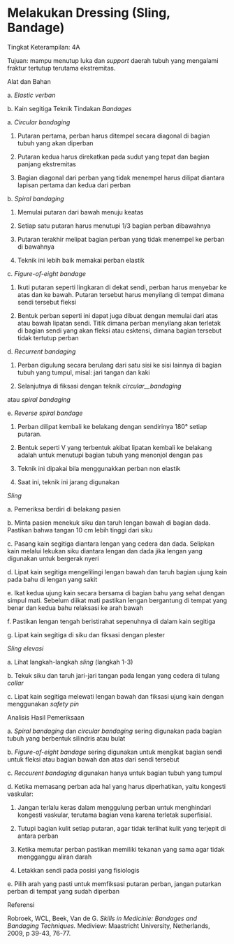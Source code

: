 # Melakukan Dressing (Sling, Bandage) 
Tingkat Keterampilan: 4A

Tujuan: mampu menutup luka dan _support_ daerah tubuh yang mengalami fraktur tertutup terutama ekstremitas.

Alat dan Bahan

a. _Elastic verban_

b. Kain segitiga Teknik Tindakan _Bandages_

a. _Circular bandaging_

1) Putaran pertama, perban harus ditempel secara diagonal di bagian tubuh yang akan diperban

2) Putaran kedua harus direkatkan pada sudut yang tepat dan bagian panjang ekstremitas

3) Bagian diagonal dari perban yang tidak menempel harus dilipat diantara lapisan pertama dan kedua dari perban

b. _Spiral bandaging_

1) Memulai putaran dari bawah menuju keatas

2) Setiap satu putaran harus menutupi 1/3 bagian perban dibawahnya

3) Putaran terakhir melipat bagian perban yang tidak menempel ke perban di bawahnya

4) Teknik ini lebih baik memakai perban elastik

c. _Figure-of-eight bandage_

1) Ikuti putaran seperti lingkaran di dekat sendi, perban harus menyebar ke atas dan ke bawah. Putaran tersebut harus menyilang di tempat dimana sendi tersebut fleksi

2) Bentuk perban seperti ini dapat juga dibuat dengan memulai dari atas atau bawah lipatan sendi. Titik dimana perban menyilang akan terletak di bagian sendi yang akan fleksi atau esktensi, dimana bagian tersebut tidak tertutup perban

d. _Recurrent bandaging_

1) Perban digulung secara berulang dari satu sisi ke sisi lainnya di bagian tubuh yang tumpul, misal: jari tangan dan kaki

 

2) Selanjutnya di fiksasi dengan teknik _circular__bandaging_

atau _spiral bandaging_

e. _Reverse spiral bandage_

1) Perban dilipat kembali ke belakang dengan sendirinya 180° setiap putaran.

2) Bentuk seperti V yang terbentuk akibat lipatan kembali ke belakang adalah untuk menutupi bagian tubuh yang menonjol dengan pas

3) Teknik ini dipakai bila menggunakkan perban non elastik

4) Saat ini, teknik ini jarang digunakan

_Sling_

a. Pemeriksa berdiri di belakang pasien

b. Minta pasien menekuk siku dan taruh lengan bawah di bagian dada. Pastikan bahwa tangan 10 cm lebih tinggi dari siku

c. Pasang kain segitiga diantara lengan yang cedera dan dada. Selipkan kain melalui lekukan siku diantara lengan dan dada jika lengan yang digunakan untuk bergerak nyeri

d. Lipat kain segitiga mengelilingi lengan bawah dan taruh bagian ujung kain pada bahu di lengan yang sakit

e. Ikat kedua ujung kain secara bersama di bagian bahu yang sehat dengan simpul mati. Sebelum diikat mati pastikan lengan bergantung di tempat yang benar dan kedua bahu relaksasi ke arah bawah

f. Pastikan lengan tengah beristirahat sepenuhnya di dalam kain segitiga

g. Lipat kain segitiga di siku dan fiksasi dengan plester

_Sling elevasi_

a. Lihat langkah-langkah _sling_ (langkah 1-3)

b. Tekuk siku dan taruh jari-jari tangan pada lengan yang cedera di tulang _collar_

c. Lipat kain segitiga melewati lengan bawah dan fiksasi ujung kain dengan menggunakan _safety pin_

Analisis Hasil Pemeriksaan

a. _Spiral bandaging_ dan _circular bandaging_ sering digunakan pada bagian tubuh yang berbentuk silindris atau bulat

 

b. _Figure-of-eight bandage_ sering digunakan untuk mengikat bagian sendi untuk fleksi atau bagian bawah dan atas dari sendi tersebut

c. _Reccurent bandaging_ digunakan hanya untuk bagian tubuh yang tumpul

d. Ketika memasang perban ada hal yang harus diperhatikan, yaitu kongesti vaskular:

1) Jangan terlalu keras dalam menggulung perban untuk menghindari kongesti vaskular, terutama bagian vena karena terletak superfisial.

2) Tutupi bagian kulit setiap putaran, agar tidak terlihat kulit yang terjepit di antara perban

3) Ketika memutar perban pastikan memiliki tekanan yang sama agar tidak mengganggu aliran darah

4) Letakkan sendi pada posisi yang fisiologis

e. Pilih arah yang pasti untuk memfiksasi putaran perban, jangan putarkan perban di tempat yang sudah diperban

Referensi

Robroek, WCL, Beek, Van de G. _Skills in Medicinie: Bandages and Bandaging Techniques._ Mediview: Maastricht University, Netherlands, 2009, p 39-43, 76-77.

